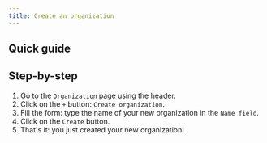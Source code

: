 ```yaml
---
title: Create an organization
---
```


## Quick guide
<VideoPlayer src="../../medias/webm/create-organization.webm"/>

## Step-by-step
1. Go to the `Organization` page using the header.
2. Click on the `+` button: `Create organization`.
3. Fill the form: type the name of your new organization in the `Name field`.
4. Click on the `Create` button.
5. That's it: you just created your new organization!